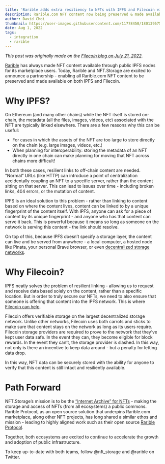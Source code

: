 ```yaml
---
title: 'Rarible adds extra resiliency to NFTs with IPFS and Filecoin via NFT.Storage'
description: Rarible.com NFT content now being preserved & made available on both IPFS & Filecoin via NFT.Storage.
author: David Choi
thumbnail: https://user-images.githubusercontent.com/11778450/180139575-f82c333a-235c-44f4-a36f-6339c7c2242e.png
date: Aug 1, 2022
tags:
  - integration
  - rarible
---
```


*This post was originally made on the [Filecoin blog on July 21, 2022](https://blog.ipfs.io/2022-07-21-rarible-and-nftstorage/).*

[Rarible](https://rarible.com) has always made NFT content available through public IPFS nodes for its marketplace users. Today, Rarible and NFT.Storage are excited to announce a partnership - enabling all Rarible.com NFT content to be preserved and made available on both IPFS and Filecoin.

# Why IPFS?

On Ethereum (and many other chains) while the NFT itself is stored on-chain, the metadata (all the files, images, videos, etc) associated with the NFT are typically linked elsewhere. There are a few reasons why this can be useful: 
- For cases in which the assets of the NFT are too large to store directly on the chain (e.g. large images, videos, etc.)
- When planning for interoperability: storing the metadata of an NFT directly in one chain can make planning for moving that NFT across chains more difficult!

In both these cases, resilient links to off-chain content are needed. ”Normal” URLs (like HTTP) can introduce a point of centralization accidentally coupling an NFT to a specific server, rather than the content sitting on that server. This can lead to issues over time - including broken links, 404 errors, or the mutation of content.

IPFS is an ideal solution to this problem - rather than linking to content based on where the content lives, content can be linked to by a unique fingerprint of the content itself. With IPFS, anyone can ask for a piece of content by its unique fingerprint - and anyone who has that content can serve it back. This is powerful because it means so long as someone on the network is serving this content - the link should resolve. 

On top of this, because IPFS doesn’t specify a storage layer, the content can live and be served from anywhere - a local computer, a hosted node like Pinata, your personal Brave browser, or even [decentralized storage networks](https://nft.storage/blog/post/2021-12-14-storage-layer-maximalism/).

# Why Filecoin?

IPFS neatly solves the problem of resilient linking - allowing us to request and receive data based solely on the content, rather than a specific location. But in order to truly secure our NFTs, we need to also ensure that someone is offering that content into the IPFS network. This is where [Filecoin can help](https://blog.ipfs.io/2021-06-03-ipfs-filecoin-content-persistence/).

Filecoin offers verifiable storage on the largest decentralized storage network. Unlike other networks, Filecoin uses both carrots and sticks to make sure that content stays on the network as long as its users require. Filecoin storage providers are required to prove to the network that they’ve kept user data safe. In the event they can, they become eligible for block rewards. In the event they can’t, the storage provider is slashed. In this way, not only is there an incentive to keep data around - but a penalty for letting data drop.

In this way, NFT data can be securely stored with the ability for anyone to verify that this content is still intact and resiliently available.

# Path Forward

NFT.Storage’s mission is to be the [“Internet Archive” for NFTs](https://nft.storage/blog/post/2022-01-20-decentralizing-nft-storage/) - making the storage and access of NFTs (from all ecosystems) a public commons. Rarible Protocol, as an open source solution that underpins Rarible.com marketplace, along other NFT projects, has long shared a similar ethos and mission - leading to highly aligned work such as their open source [Rarible Protocol](https://rarible.org/). 

Together, both ecosystems are excited to continue to accelerate the growth and adoption of public infrastructure. 

To keep up-to-date with both teams, follow @nft_storage and @rarible on Twitter.
